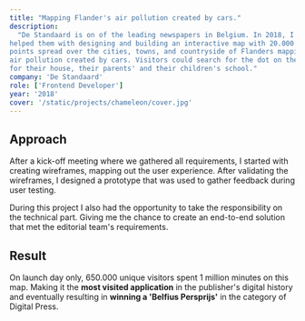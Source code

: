 ```yaml
---
title: "Mapping Flander's air pollution created by cars."
description:
  "De Standaard is on of the leading newspapers in Belgium. In 2018, I've
helped them with designing and building an interactive map with 20.000 data
points spread over the cities, towns, and countryside of Flanders mapping the
air pollution created by cars. Visitors could search for the dot on the street
for their house, their parents' and their children's school."
company: 'De Standaard'
role: ['Frontend Developer']
year: '2018'
cover: '/static/projects/chameleon/cover.jpg'
---
```


## Approach

After a kick-off meeting where we gathered all requirements, I started with
creating wireframes, mapping out the user experience. After validating the
wireframes, I designed a prototype that was used to gather feedback during user
testing.

During this project I also had the opportunity to take the responsibility on the
technical part. Giving me the chance to create an end-to-end solution that met
the editorial team's requirements.

## Result

On launch day only, 650.000 unique visitors spent 1 million minutes on this map.
Making it the **most visited application** in the publisher's digital history
and eventually resulting in **winning a 'Belfius Persprijs'** in the category of
Digital Press.
